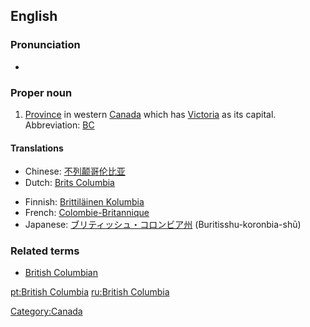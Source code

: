 ==English==

===Pronunciation===
* {{audio|en-ca-BritishColumbia.ogg|(CA)}}

===Proper noun===
{{en-proper noun|sg=[[British]] [[Columbia]]}}

# [[province|Province]] in western [[Canada]] which has [[Victoria]] as its capital.  Abbreviation: [[BC]]<!-- or is B.C. more correct? -->

====Translations====
{{top}}
*Chinese: [[不列颠哥伦比亚]]
*Dutch: [[Brits Columbia]]
{{mid}}
*Finnish: [[Brittiläinen Kolumbia]]
*French: [[Colombie-Britannique]]
*Japanese: [[ブリティッシュ・コロンビア州]] (Buritisshu-koronbia-shū)
{{bottom}}

===Related terms===
*[[British Columbian]]

[[Category:Canada]]

[[pt:British Columbia]]
[[ru:British Columbia]]